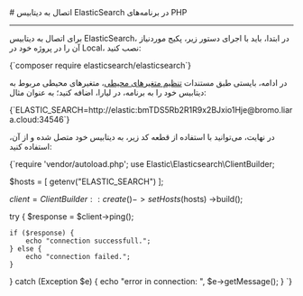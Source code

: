 

<Layout>
<Head>
<title>مستندات اتصال به دیتابیس ElasticSearch در PHP - لیارا</title>
<meta property="og:title" content="مستندات خدمات رایانش ابری لیارا" />
<meta property="og:description" content="مستندات مربوط به اتصال به دیتابیس ElasticSearch در پلتفرم PHP در لیارا"  />
<meta property="og:image" content="https://files.liara.ir/liara/logos/liara-poster.jpg" />
</Head>
# اتصال به دیتابیس ElasticSearch در برنامه‌های PHP
<hr className="mb-2" />

برای اتصال به دیتابیس ElasticSearch، در ابتدا، باید با اجرای دستور زیر، پکیج موردنیاز آن را در پروژه خود در Local، نصب کنید:


<div className="h-2" />
    <div dir='ltr'>
    <Highlight className="bash">
        {`composer require elasticsearch/elasticsearch`}
    </Highlight>
    </div>
<div className="h-2" />

در ادامه، بایستی طبق مستندات <a href="/paas/details/envs" className="text-[#2196f3] ">تنظیم متغیرهای محیطی</a>، متغیرهای محیطی مربوط به دیتابیس خود را به برنامه، در لیارا، اضافه کنید؛ به عنوان مثال:

<div className="h-2" />
    <div dir='ltr'>
    <Highlight className="bash">
        {`ELASTIC_SEARCH=http://elastic:bmTDS5Rb2R1R9x2BJxio1Hje@bromo.liara.cloud:34546`}
    </Highlight>
    </div>
<div className="h-2" />

در نهایت، می‌توانید با استفاده از قطعه کد زیر، به دیتابیس خود متصل شده و از آن، استفاده کنید:

<div className="h-2" />
    <div dir='ltr'>
    <Highlight className="php">
        {`<?php

require 'vendor/autoload.php';
use Elastic\\Elasticsearch\\ClientBuilder;

$hosts = [
    getenv("ELASTIC_SEARCH")
];

$client = ClientBuilder::create()
                        ->setHosts($hosts)
                        ->build();

try {
    $response = $client->ping();

    if ($response) {
        echo "connection successfull.";
    } else {
        echo "connection failed.";
    }
} catch (Exception $e) {
    echo "error in connection: ", $e->getMessage();
}
`}
    </Highlight>
    </div>
<div className="h-2" />

</Layout>